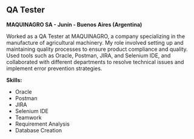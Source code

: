 ## QA Tester
**MAQUINAGRO SA - Junín - Buenos Aires (Argentina)**

Worked as a QA Tester at MAQUINAGRO, a company specializing in the manufacture of agricultural machinery. My role involved setting up and maintaining quality processes to ensure product compliance and quality. Used tools such as Oracle, Postman, JIRA, and Selenium IDE, and collaborated with different departments to resolve technical issues and implement error prevention strategies.

**Skills:**
- Oracle
- Postman
- JIRA
- Selenium IDE
- Teamwork
- Requirement Analysis
- Database Creation
